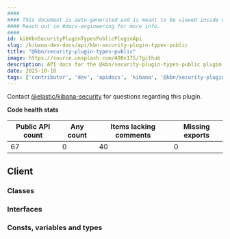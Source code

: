 ```yaml
---
####
#### This document is auto-generated and is meant to be viewed inside our experimental, new docs system.
#### Reach out in #docs-engineering for more info.
####
id: kibKbnSecurityPluginTypesPublicPluginApi
slug: /kibana-dev-docs/api/kbn-security-plugin-types-public
title: "@kbn/security-plugin-types-public"
image: https://source.unsplash.com/400x175/?github
description: API docs for the @kbn/security-plugin-types-public plugin
date: 2025-10-10
tags: ['contributor', 'dev', 'apidocs', 'kibana', '@kbn/security-plugin-types-public']
---
```




Contact [@elastic/kibana-security](https://github.com/orgs/elastic/teams/kibana-security) for questions regarding this plugin.

**Code health stats**

| Public API count  | Any count | Items lacking comments | Missing exports |
|-------------------|-----------|------------------------|-----------------|
| 67 | 0 | 40 | 0 |

## Client

### Classes
<DocDefinitionList data={kbnSecurityPluginTypesPublicObj.client.classes}/>

### Interfaces
<DocDefinitionList data={kbnSecurityPluginTypesPublicObj.client.interfaces}/>

### Consts, variables and types
<DocDefinitionList data={kbnSecurityPluginTypesPublicObj.client.misc}/>

